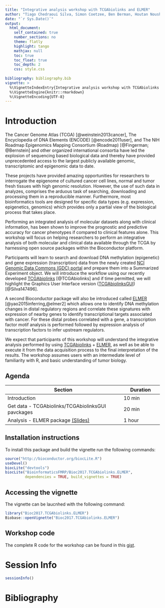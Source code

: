 ```yaml
---
title: "Integrative analysis workshop with TCGAbiolinks and ELMER"
author: "Tiago Chedraoui Silva, Simon Coetzee, Ben Berman, Houtan Noushmehr"
date: "`r Sys.Date()`"
output: 
  html_document:
    self_contained: true
    number_sections: no
    theme: flatly
    highlight: tango
    mathjax: null
    toc: true
    toc_float: true
    toc_depth: 2
    css: style.css
  
bibliography: bibliography.bib    
vignette: >
  %\VignetteIndexEntry{Integrative analysis workshop with TCGAbiolinks and ELMER}
  %\VignetteEngine{knitr::rmarkdown}
  %\VignetteEncoding{UTF-8}
---
```


# Introduction

The Cancer Genome Atlas (TCGA) [@weinstein2013cancer], 
The Encyclopedia of DNA Elements (ENCODE)  [@encode2011user], and 
The NIH Roadmap Epigenomics Mapping Consortium (Roadmap) [@Fingerman; @Bernstein]
and other organized international consortia have led the explosion 
of sequencing based biological 
data and thereby have provided unprecedented access to the largest publicly 
available genomic, transcriptomic and epigenomic data to date. 

These projects have provided amazing opportunities for researchers to interrogate 
the epigenome of cultured cancer cell lines, normal and tumor fresh tissues with 
high genomic resolution. However, the use of such data in analyzes, comprises the 
arduous task of searching, downloading and processing them in a reproducible manner. 
Furthermore, most bioinformatics tools are designed for specific data types 
(e.g. expression, epigenetics, genomics) which provides only a partial view of 
the biological process that takes place. 

Performing an integrated analysis of molecular datasets along with clinical 
information, has been shown to improve the prognostic and predictive accuracy 
for cancer phenotypes if compared to clinical features alone. This workshop will 
focus on helping researchers to perform an integrative analysis of both molecular 
and clinical data available through the TCGA by harnessing open source packages 
within the Bioconductor platform.

Participants will learn to search and download DNA methylation (epigenetic) and 
gene expression (transcription) data from the newly created 
[NCI Genomic Data Commons (GDC) portal](https://portal.gdc.cancer.gov/) 
and prepare them into a Summarized Experiment object. 
We will introduce the workflow using our recently developed 
[TCGAbiolinks](http://bioconductor.org/packages/TCGAbiolinks/) [@TCGAbiolinks]
and if time permitted, we will highlight the Graphics User Interface version 
([TCGAbiolinksGUI](http://bioconductor.org/packages/TCGAbiolinksGUI/)) [@Silva147496]. 

A second Bioconductor package will also be introduced called 
[ELMER](http://bioconductor.org/packages/ELMER/)  [@yao2015inferring,@elmer2]  which allows 
one to identify DNA methylation changes in distal regulatory regions and correlate 
these signatures with expression of nearby genes to identify transcriptional 
targets associated with cancer. For these distal probes correlated with a gene, 
a transcription factor motif analysis is performed followed by expression 
analysis of transcription factors to infer upstream regulators.

We expect that participants of this workshop will understand the integrative 
analysis performed by using 
[TCGAbiolinks](http://bioconductor.org/packages/TCGAbiolinks/) + 
[ELMER](http://bioconductor.org/packages/ELMER/), as well as be able to execute 
it from the data acquisition process to the final interpretation of the results. 
The workshop assumes users with an intermediate level of familiarity with R, 
and basic understanding of tumor biology. 

## Agenda

|  Section                     | Duration |
|------------------------------|----------|
| Introduction                 | 10 min   |
| Get data - TCGAbiolinks/TCGAbiolinksGUI pavckages | 20 min   |
| Analysis - ELMER package [(Slides)](https://github.com/BioinformaticsFMRP/Bioc2017.TCGAbiolinks.ELMER/blob/master/vignettes/elmer.pdf)                      | 1 hour   |


## Installation instructions

To install this package and build the vignette run the following commands:

```r
source("http://bioconductor.org/biocLite.R")
useDevel()
biocLite("devtools")
biocLite("BioinformaticsFMRP/Bioc2017.TCGAbiolinks.ELMER",
         dependencies = TRUE, build_vignettes = TRUE)
```

## Accessing the vignette 
The vignette can be laucnhed with the following command:

```r
library("Bioc2017.TCGAbiolinks.ELMER")
Biobase::openVignette("Bioc2017.TCGAbiolinks.ELMER")
```

## Workshop code

The complete R code for the workshop can be found in this [gist](https://gist.github.com/tiagochst/e324bead84c4accef753f51bc7e4dbd1).

# Session Info

```r
sessionInfo()
```

# Bibliography
